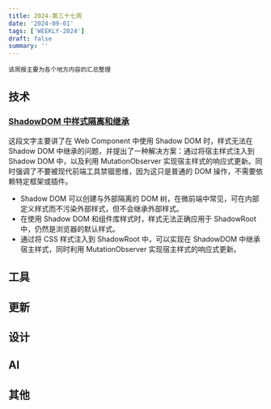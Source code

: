 ```yaml
---
title: 2024-第三十七周
date: '2024-09-01'
tags: ['WEEKLY-2024']
draft: false
summary: ''
---
```


`该周报主要为各个地方内容的汇总整理`

<TOCInlineWithSticky toc={props.toc} />

## 技术

### [ShadowDOM 中样式隔离和继承](https://cn.innei.ren/posts/tech/ShadowDOM-style-isolation-and-inheritance)

这段文字主要讲了在 Web Component 中使用 Shadow DOM 时，样式无法在 Shadow DOM 中继承的问题，并提出了一种解决方案：通过将宿主样式注入到 Shadow DOM 中，以及利用 MutationObserver 实现宿主样式的响应式更新。同时强调了不要被现代前端工具禁锢思维，因为这只是普通的 DOM 操作，不需要依赖特定框架或插件。

- Shadow DOM 可以创建与外部隔离的 DOM 树，在微前端中常见，可在内部定义样式而不污染外部样式，但不会继承外部样式。
- 在使用 Shadow DOM 和组件库样式时，样式无法正确应用于 ShadowRoot 中，仍然是浏览器的默认样式。
- 通过将 CSS 样式注入到 ShadowRoot 中，可以实现在 ShadowDOM 中继承宿主样式，同时利用 MutationObserver 实现宿主样式的响应式更新。

## 工具

## 更新

## 设计

## AI

## 其他

